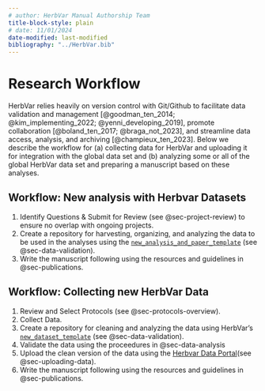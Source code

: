 ```yaml
---
# author: HerbVar Manual Authorship Team
title-block-style: plain
# date: 11/01/2024
date-modified: last-modified
bibliography: "../HerbVar.bib"
---
```


# Research Workflow {#sec-workflow}

HerbVar relies heavily on version control with Git/Github to facilitate data validation and management [@goodman_ten_2014; @kim_implementing_2022; @yenni_developing_2019], promote collaboration [@boland_ten_2017; @braga_not_2023], and streamline data access, analysis, and archiving [@champieux_ten_2023]. Below we describe the workflow for (a) collecting data for HerbVar and uploading it for integration with the global data set and (b) analyzing some or all of the global HerbVar data set and preparing a manuscript based on these analyses.  

## Workflow: New analysis with Herbvar Datasets

1. Identify Questions & Submit for Review (see @sec-project-review) to ensure no overlap with ongoing projects. 
2. Create a repository for harvesting, organizing, and analyzing the data to be used in the analyses using the [`new_analysis_and_paper_template`](https://github.com/HerbVar-Network/analysis_and_paper_template) (see @sec-data-validation).
4. Write the manuscript following using the resources and guidelines in @sec-publications.  

## Workflow: Collecting new HerbVar Data

1. Review and Select Protocols (see @sec-protocols-overview).
2. Collect Data.
3. Create a repository for cleaning and analyzing the data using HerbVar's [`new_dataset_template`](https://github.com/HerbVar-Network/new_dataset_template) (see @sec-data-validation).
4. Validate the data using the proceedures in @sec-data-analysis
4. Upload the clean version of the data using the [Herbvar Data Portal](https://herbvar.shinyapps.io/data_portal_actual/)(see @sec-uploading-data).
5. Write the manuscript following using the resources and guidelines in @sec-publications.  
